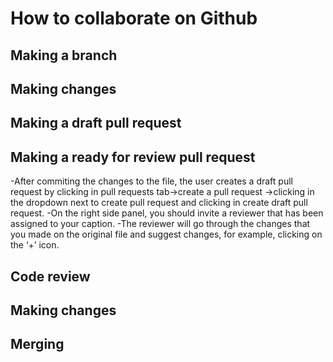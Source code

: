 # How to collaborate on Github

## Making a branch

## Making changes

## Making a draft pull request

## Making a ready for review pull request

-After commiting the changes to the file, the user creates a draft pull request by clicking in pull requests tab->create a pull request ->clicking in the dropdown next to create pull request and clicking in create draft pull request. 
-On the right side panel, you should invite a reviewer that has been assigned to your caption. 
-The reviewer will go through the changes that you made on the original file and suggest changes, for example, clicking on the '+' icon. 

## Code review

## Making changes

## Merging
